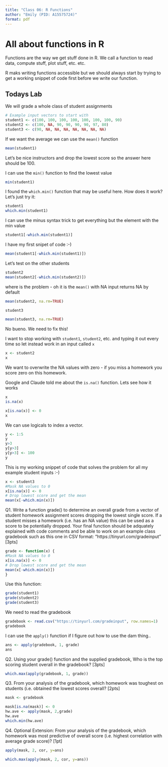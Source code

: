 ```yaml
---
title: "Class 06: R Functions"
author: "Emily (PID: A15575724)"
format: pdf
---
```


# All about functions in R

Functions are the way we get stuff done in R. We call a function to read data, compute stuff, plot stuff, etc. etc.

R maks writing functions accessible but we should always start by trying to get a working snippet of code first before we write our function.

## Todays Lab

We will grade a whole class of student assignments

```r
# Example input vectors to start with
student1 <- c(100, 100, 100, 100, 100, 100, 100, 90)
student2 <- c(100, NA, 90, 90, 90, 90, 97, 80)
student3 <- c(90, NA, NA, NA, NA, NA, NA, NA)
```

If we want the average we can use the `mean()` function
```r
mean(student1)
```
Let's be nice instructors and drop the lowest score so the answer here should be 100.

I can use the `min()` function to find the lowest value

```r
min(student1)
```
I found the `which.min()` function that may be useful here. How does it work? Let's just try it:

```r
student1
which.min(student1)
```
I can use the minus syntax trick to get everything but the element with the min value
```r
student1[-which.min(student1)]
```

I have my first snipet of code :-)
```r
mean(student1[-which.min(student1)])
```
Let's test on the other students

```r
student2
mean(student2[-which.min(student2)])
```

where is the problem - oh it is the `mean()` with NA input returns NA by default 
```r
mean(student2, na.rm=TRUE)
```
```r
student3
```
```r
mean(student3, na.rm=TRUE)
```
No bueno. We need to fix this!

I want to stop working with `student1`, `student2`, etc. and typing it out every time so let instead work in an input called `x`

```r
x <- student2
x
```
We want to overwrite the NA values with zero - if you miss a homework you score zero on this homework.

Google and Claude told me about the `is.na()` function. Lets see how it works

```r
x
is.na(x)
```
```r
x[is.na(x)] <- 0
x
```

We can use logicals to index a vector.

```r
y <- 1:5
y
y>3
y[y>3]
y[y>3] <- 100
y
```

This is my working snippet of code that solves the problem for all my example student inputs :-)
```r
x <- student3
#Mask NA values to 0
x[is.na(x)] <- 0
# Drop lowest score and get the mean
mean(x[-which.min(x)])
```
Q1. Write a function grade() to determine an overall grade from a vector of student homework
assignment scores dropping the lowest single score. If a student misses a homework (i.e. has an
NA value) this can be used as a score to be potentially dropped. Your final function should be
adquately explained with code comments and be able to work on an example class gradebook
such as this one in CSV format: “https://tinyurl.com/gradeinput” [3pts]

```r
grade <- function(x) {
#Mask NA values to 0
x[is.na(x)] <- 0
# Drop lowest score and get the mean
mean(x[-which.min(x)])
}
```
Use this function: 
```r
grade(student1)
grade(student2)
grade(student3)
```
We need to read the gradebook 

```r
gradebook <- read.csv("https://tinyurl.com/gradeinput", row.names=1)
gradebook
```

I can use the `apply()` function if I figure out how to use the dam thing..

```r
ans <- apply(gradebook, 1, grade)
ans
```

Q2. Using your grade() function and the supplied gradebook, Who is the top scoring student
overall in the gradebook? [3pts]

```r
which.max(apply(gradebook, 1, grade))
```

Q3. From your analysis of the gradebook, which homework was toughest on students (i.e. obtained
the lowest scores overall? [2pts]

```r
mask <- gradebook

mask[is.na(mask)] <- 0
hw.ave <- apply(mask, 2,grade)
hw.ave
which.min(hw.ave)
```

Q4. Optional Extension: From your analysis of the gradebook, which homework was most
predictive of overall score (i.e. highest correlation with average grade score)? [1pt]

```r
apply(mask, 2, cor, y=ans)
```

```r
which.max(apply(mask, 2, cor, y=ans))
```


